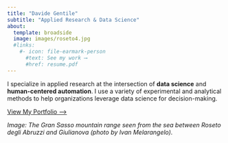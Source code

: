 ```yaml
---
title: "Davide Gentile"
subtitle: "Applied Research & Data Science"
about:
  template: broadside
  image: images/roseto4.jpg
  #links:
    #- icon: file-earmark-person
      #text: See my work ⟶
      #href: resume.pdf
---
```


I specialize in applied research at the intersection of **data science** and **human-centered automation**. I use a variety of experimental and analytical methods to help organizations leverage data science for decision-making.

[View My Portfolio ⟶](work.qmd)

*Image: The Gran Sasso mountain range seen from the sea between Roseto degli Abruzzi and Giulianova (photo by Ivan Melarangelo).*
